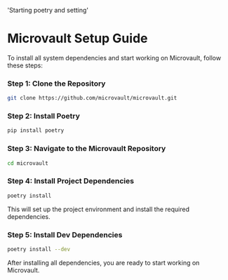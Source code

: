   'Starting poetry and setting'

# Microvault Setup Guide
To install all system dependencies and start working on Microvault, follow these steps:

### Step 1: Clone the Repository
```bash
git clone https://github.com/microvault/microvault.git
```

### Step 2: Install Poetry
```bash
pip install poetry
```
### Step 3: Navigate to the Microvault Repository
```bash
cd microvault
```
### Step 4: Install Project Dependencies
```bash 
poetry install
```
This will set up the project environment and install the required dependencies.
### Step 5: Install Dev Dependencies
```bash
poetry install --dev
```
After installing all dependencies, you are ready to start working on Microvault.

